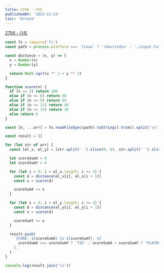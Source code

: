 ```yaml
---
title: 2756 - 다트
publishedAt: '2023-11-23'
tier: 'bronze'
---
```


<Callout emoji='✔️'>[2756 - 다트](https://www.acmicpc.net/problem/2756)</Callout>

```js title="solution"
const fs = require('fs')
const path = process.platform === 'linux' ? '/dev/stdin' : './input.txt'

const distance = (x, y) => {
  x = Number(x)
  y = Number(y)

  return Math.sqrt(x ** 2 + y ** 2)
}

function score(n) {
  if (n <= 3) return 100
  else if (n <= 6) return 80
  else if (n <= 9) return 60
  else if (n <= 12) return 40
  else if (n <= 15) return 20
  else return 0
}

const [n, ...arr] = fs.readFileSync(path).toString().trim().split('\n')

const result = []

for (let str of arr) {
  const [el_x, el_y] = [str.split(' ').slice(0, 6), str.split(' ').slice(6)]

  let scoreSumX = 0
  let scoreSumY = 0

  for (let i = 0; i < el_x.length; i += 2) {
    const d = distance(el_x[i], el_x[i + 1])
    const s = score(d)

    scoreSumX += s
  }

  for (let i = 0; i < el_y.length; i += 2) {
    const d = distance(el_y[i], el_y[i + 1])
    const s = score(d)

    scoreSumY += s
  }

  result.push(
    `SCORE: ${scoreSumX} to ${scoreSumY}, ${
      scoreSumX === scoreSumY ? 'TIE' : scoreSumX > scoreSumY ? 'PLAYER 1 WINS' : 'PLAYER 2 WINS'
    }.`
  )
}

console.log(result.join('\n'))
```
